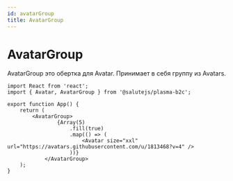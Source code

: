 ```yaml
---
id: avatarGroup
title: AvatarGroup
---
```



# AvatarGroup
<Description name="AvatarGroup" />
<PropsTable name="AvatarGroup" exclude={['css']} />
<StorybookLink name="AvatarGroup" />

AvatarGroup это обертка для Avatar. Принимает в себя группу из Avatars.

```tsx live
import React from 'react';
import { Avatar, AvatarGroup } from '@salutejs/plasma-b2c';

export function App() {
    return (
        <AvatarGroup>
                {Array(5)
                    .fill(true)
                    .map(() => (
                        <Avatar size="xxl" url="https://avatars.githubusercontent.com/u/1813468?v=4" />
                    ))}
            </AvatarGroup>
    );
}
```
